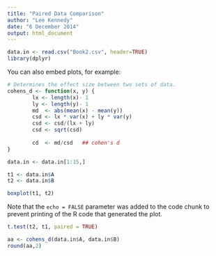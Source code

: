 ```yaml
---
title: "Paired Data Comparison"
author: "Lee Kennedy"
date: "6 December 2014"
output: html_document
---
```



```r
data.in <- read.csv("Book2.csv", header=TRUE)
library(dplyr)
```

You can also embed plots, for example:

```r
# Determines the effect size between two sets of data.
cohens_d <- function(x, y) {
        lx <- length(x)- 1
        ly <- length(y)- 1
        md  <- abs(mean(x) - mean(y))
        csd <- lx * var(x) + ly * var(y)
        csd <- csd/(lx + ly)
        csd <- sqrt(csd)
        
        cd  <- md/csd   ## cohen's d
}
```


```r
data.in <- data.in[1:15,]

t1 <- data.in$A
t2 <- data.in$B
```


```r
boxplot(t1, t2)
```

Note that the `echo = FALSE` parameter was added to the code chunk to prevent printing of the R code that generated the plot.

```r
t.test(t2, t1, paired = TRUE)
```


```r
aa <- cohens_d(data.in$A, data.in$B)
round(aa,2)
```

